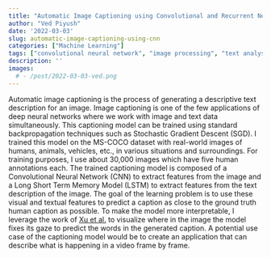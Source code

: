 ```yaml
---
title: "Automatic Image Captioning using Convolutional and Recurrent Neural Networks"
author: "Ved Piyush"
date: '2022-03-03'
slug: automatic-image-captioning-using-cnn
categories: ["Machine Learning"]
tags: ["convolutional neural network", "image processing", "text analysis", "python"]
description: ''
images:
  # - /post/2022-03-03-ved.png
---
```


<!-- ![](/post/2022-03-03-ved.png) -->
Automatic image captioning is the process of generating a descriptive text description for an image. Image captioning is one of the few applications of deep neural networks where we work with image and text data simultaneously. This captioning model can be trained using standard backpropagation techniques such as Stochastic Gradient Descent (SGD). I trained this model on the MS-COCO dataset with real-world images of humans, animals, vehicles, etc., in various situations and surroundings. For training purposes, I use about 30,000 images which have five human annotations each. The trained captioning model is composed of a Convolutional Neural Network (CNN) to extract features from the image and a Long Short Term Memory Model (LSTM) to extract features from the text description of the image. The goal of the learning problem is to use these visual and textual features to predict a caption as close to the ground truth human caption as possible. To make the model more interpretable, I leverage the work of [Xu et al.](https://arxiv.org/abs/1502.03044) to visualize where in the image the model fixes its gaze to predict the words in the generated caption. A potential use case of the captioning model would be to create an application that can describe what is happening in a video frame by frame. 
